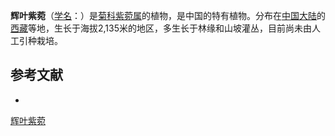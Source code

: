 {{Speciesbox
| name = 辉叶紫菀
| status = 
| status_system = 
| image =
| genus = Aster
| species = fulgidulus
| authority = Griers.
}}

'''辉叶紫菀'''（[[学名|学名]]：{{lang|la|''Aster fulgidulus''}}）是[[菊科|菊科]][[紫菀属|紫菀属]]的植物，是中国的特有植物。分布在[[中国大陆|中国大陆]]的[[西藏|西藏]]等地，生长于海拔2,135米的地区，多生长于林缘和山坡灌丛，目前尚未由人工引种栽培。

== 参考文献 ==
<div class="references-small">
* {{cite web| url =http://www.bioinfo.cn/db05/KmzwSpecies.php?action=view&id=4267| title =辉叶紫菀| work =《中国高等植物数据库全库》| publisher =中国科学院微生物研究所| author =昆明植物研究所| accessdate =2009-02-25| deadurl =yes| archiveurl =https://web.archive.org/web/20160305022316/http://www.bioinfo.cn/db05/KmzwSpecies.php?action=view&id=4267| archivedate =2016-03-05}}
</div>
{{Taxonbar|from=Q15231016}}

[[Category:紫菀属|辉叶紫菀]]


{{植物小作品}}